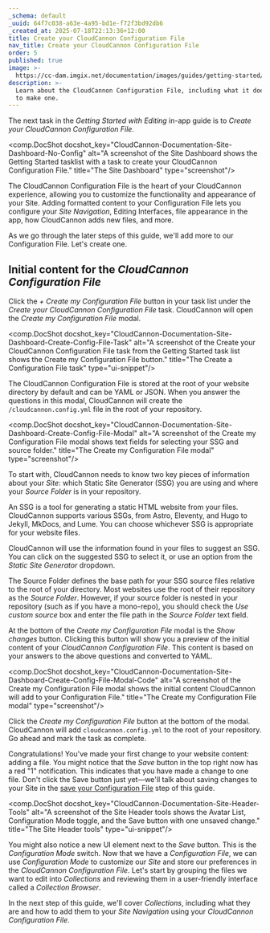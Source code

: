 ```yaml
---
_schema: default
_uuid: 64f7c038-a63e-4a95-bd1e-f72f3bd92db6
_created_at: 2025-07-18T22:13:36+12:00
title: Create your CloudCannon Configuration File
nav_title: Create your CloudCannon Configuration File
order: 5
published: true
image: >-
  https://cc-dam.imgix.net/documentation/images/guides/getting-started/guide-thumbnails/CloudCannon-Getting-Started-Thumbnail-Universal.png
description: >-
  Learn about the CloudCannon Configuration File, including what it does and how
  to make one.
---
```

The next task in the *Getting Started with Editing* in-app guide is to *Create your CloudCannon Configuration File*.

<comp.DocShot docshot_key="CloudCannon-Documentation-Site-Dashboard-No-Config" alt="A screenshot of the Site Dashboard shows the Getting Started tasklist with a task to create your CloudCannon Configuration File." title="The Site Dashboard" type="screenshot"/>

The CloudCannon Configuration File is the heart of your CloudCannon experience, allowing you to customize the functionality and appearance of your Site. Adding formatted content to your Configuration File lets you configure your *Site Navigation*, Editing Interfaces, file appearance in the app, how CloudCannon adds new files, and more.

As we go through the later steps of this guide, we'll add more to our Configuration File. Let's create one.

## Initial content for the *CloudCannon Configuration File*

Click the *\+ Create my Configuration File* button in your task list under the *Create your CloudCannon Configuration File* task. CloudCannon will open the *Create my Configuration File* modal.

<comp.DocShot docshot_key="CloudCannon-Documentation-Site-Dashboard-Create-Config-File-Task" alt="A screenshot of the Create your CloudCannon Configuration File task from the Getting Started task list shows the Create my Configuration File button." title="The Create a Configuration File task" type="ui-snippet"/>

The CloudCannon Configuration File is stored at the root of your website directory by default and can be YAML or JSON. When you answer the questions in this modal, CloudCannon will create the `/cloudcannon.config.yml` file in the root of your repository.

<comp.DocShot docshot_key="CloudCannon-Documentation-Site-Dashboard-Create-Config-File-Modal" alt="A screenshot of the Create my Configuration File modal shows text fields for selecting your SSG and source folder." title="The Create my Configuration File modal" type="screenshot"/>

To start with, CloudCannon needs to know two key pieces of information about your *Site*: which Static Site Generator (SSG) you are using and where your *Source Folder* is in your repository.

An SSG is a tool for generating a static HTML website from your files. CloudCannon supports various SSGs, from Astro, Eleventy, and Hugo to Jekyll, MkDocs, and Lume. You can choose whichever SSG is appropriate for your website files.

CloudCannon will use the information found in your files to suggest an SSG. You can click on the suggested SSG to select it, or use an option from the *Static Site Generator* dropdown.

The Source Folder defines the base path for your SSG source files relative to the root of your directory. Most websites use the root of their repository as the *Source Folder*. However, if your source folder is nested in your repository (such as if you have a mono-repo), you should check the *Use custom source* box and enter the file path in the *Source Folder* text field.

At the bottom of the *Create my Configuration File* modal is the *Show changes* button. Clicking this button will show you a preview of the initial content of your *CloudCannon Configuration File*. This content is based on your answers to the above questions and converted to YAML.

<comp.DocShot docshot_key="CloudCannon-Documentation-Site-Dashboard-Create-Config-File-Modal-Code" alt="A screenshot of the Create my Configuration File modal shows the initial content CloudCannon will add to your Configuration File." title="The Create my Configuration File modal" type="screenshot"/>

Click the *Create my Configuration File* button at the bottom of the modal. CloudCannon will add `cloudcannon.config.yml` to the root of your repository. Go ahead and mark the task as complete.

Congratulations! You've made your first change to your website content: adding a file. You might notice that the *Save* button in the top right now has a red "1" notification. This indicates that you have made a change to one file. Don't click the Save button just yet—we'll talk about saving changes to your Site in the [save your Configuration File](/documentation/guides/getting-started-with-editing/save-your-configuration-file/) step of this guide.

<comp.DocShot docshot_key="CloudCannon-Documentation-Site-Header-Tools" alt="A screenshot of the Site Header tools shows the Avatar List, Configuration Mode toggle, and the Save button with one unsaved change." title="The Site Header tools" type="ui-snippet"/>

You might also notice a new UI element next to the *Save* button. This is the *Configuration Mode* switch. Now that we have a *Configuration File*, we can use *Configuration Mode* to customize our *Site* and store our preferences in the *CloudCannon Configuration File*. Let's start by grouping the files we want to edit into *Collections* and reviewing them in a user-friendly interface called a *Collection Browser*.

In the next step of this guide, we'll cover *Collections*, including what they are and how to add them to your *Site Navigation* using your *CloudCannon Configuration File*.